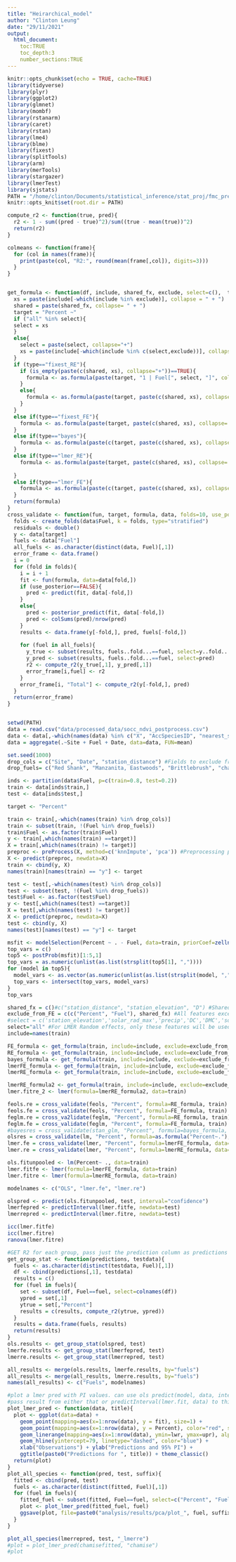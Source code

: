```yaml
---
title: "Heirarchical_model"
author: "Clinton Leung"
date: "29/11/2021"
output: 
  html_document:
    toc:TRUE
    toc_depth:3
    number_sections:TRUE
---
```


```r
knitr::opts_chunk$set(echo = TRUE, cache=TRUE)
library(tidyverse)
library(plyr)
library(ggplot2)
library(glmnet)
library(mombf)
library(rstanarm)
library(caret)
library(rstan)
library(lme4)
library(blme)
library(fixest)
library(splitTools)
library(arm)
library(merTools)
library(stargazer)
library(lmerTest)
library(sjstats)
PATH = "/home/clinton/Documents/statistical_inference/stat_proj/fmc_prediction/code"
knitr::opts_knit$set(root.dir = PATH)
```

```r
compute_r2 <- function(true, pred){
  r2 <- 1 - sum((pred - true)^2)/sum((true - mean(true))^2)
  return(r2)
}

colmeans <- function(frame){
  for (col in names(frame)){
    print(paste(col, "R2:", round(mean(frame[,col]), digits=3)))
  }
}


get_formula <- function(df, include, shared_fx, exclude, select=c(),  type){
  xs = paste(include[-which(include %in% exclude)], collapse = " + ")
  shared = paste(shared_fx, collapse= " + ")
  target = "Percent ~"
  if ("all" %in% select){
  select = xs
  }
  else{
    select = paste(select, collapse="+")
    xs = paste(include[-which(include %in% c(select,exclude))], collapse = " + ")
  }
  if (type=="fixest_RE"){
    if (is_empty(paste(c(shared, xs), collapse="+"))==TRUE){
      formula <- as.formula(paste(target, "1 | Fuel[", select, "]", collapse = " "))
    }
    else{
      formula <- as.formula(paste(target, paste(c(shared, xs), collapse= "+"),  "| Fuel[", select, "]", collapse = " "))
    }
  }
  else if(type=="fixest_FE"){
    formula <- as.formula(paste(target, paste(c(shared, xs), collapse= "+"), "| Fuel", collapse = " "))
  }
  else if(type=="bayes"){
    formula <- as.formula(paste(c(target, paste(c(shared, xs), collapse= "+")), collapse = " "))
  }
  else if(type=="lmer_RE"){
    formula <- as.formula(paste(target, paste(c(shared, xs), collapse= "+"), "+ (1 +", paste(select, collapse="+"), "| Fuel)", collapse = " "))
    
  }
  else if(type=="lmer_FE"){
    formula <- as.formula(paste(c(target, paste(c(shared, xs), collapse= "+"), "+ (1 | Fuel)"), collapse = " "))
  }
  return(formula)
}
cross_validate <- function(fun, target, formula, data, folds=10, use_posterior=FALSE){
  folds <- create_folds(data$Fuel, k = folds, type="stratified")
  residuals <- double()
  y <- data[target]
  fuels <- data["Fuel"]
  all_fuels <- as.character(distinct(data, Fuel)[,1])
  error_frame <- data.frame()
  i = 0
  for (fold in folds){
    i = i + 1
    fit <- fun(formula, data=data[fold,])
    if (use_posterior==FALSE){
      pred <- predict(fit, data[-fold,])
    }
    else{
      pred <- posterior_predict(fit, data[-fold,])
      pred <- colSums(pred)/nrow(pred)
    }
    results <- data.frame(y[-fold,], pred, fuels[-fold,])
    
    for (fuel in all_fuels){
      y_true <- subset(results, fuels..fold...==fuel, select=y..fold...)
      y_pred <- subset(results, fuels..fold...==fuel, select=pred)
      r2 <- compute_r2(y_true[,1], y_pred[,1])
      error_frame[i,fuel] <- r2
    }
    error_frame[i, "Total"] <- compute_r2(y[-fold,], pred)
  }
  return(error_frame)
}



```

```r
setwd(PATH)
data = read.csv("data/processed_data/socc_ndvi_postprocess.csv")
data <- data[,-which(names(data) %in% c("X", "AccSpeciesID", "nearest_stid", "Group"))]
data = aggregate(.~Site + Fuel + Date, data=data, FUN=mean)
```


```r
set.seed(1000)
drop_cols = c("Site", "Date", "station_distance") #Fields to exclude from processing
drop_fuels= c("Red Shank", "Manzanita, Eastwoods", "Brittlebrush", "chamise, old growth") #Fuels to exclude from processing

inds <- partition(data$Fuel, p=c(train=0.8, test=0.2))
train <- data[inds$train,]
test <- data[inds$test,]

target <- "Percent"

train <- train[,-which(names(train) %in% drop_cols)]
train <- subset(train, !(Fuel %in% drop_fuels))
train$Fuel <- as.factor(train$Fuel)
y <- train[,which(names(train) ==target)]
X = train[,which(names(train) != target)]
preproc <- preProcess(X, method=c('knnImpute', 'pca')) #Preprocessing pipeline
X <- predict(preproc, newdata=X)
train <- cbind(y, X)
names(train)[names(train) == "y"] <- target

test <- test[,-which(names(test) %in% drop_cols)]
test <- subset(test, !(Fuel %in% drop_fuels))
test$Fuel <- as.factor(test$Fuel)
y <- test[,which(names(test) ==target)]
X = test[,which(names(test) != target)]
X <- predict(preproc, newdata=X)
test <- cbind(y, X)
names(test)[names(test) == "y"] <- target

```

```r
msfit <- modelSelection(Percent ~ . - Fuel, data=train, priorCoef=zellnerprior(taustd=1), priorDelta=modelbbprior(1,1))
top_vars = c()
top5 <- postProb(msfit)[1:5,1]
top_vars = as.numeric(unlist(as.list(strsplit(top5[1], ","))))
for (model in top5){
  model_vars <- as.vector(as.numeric(unlist(as.list(strsplit(model, ",")))))
  top_vars <- intersect(top_vars, model_vars)
}
top_vars
```

```r

shared_fx = c()#c("station_distance", "station_elevation", "D") #Shared features by all.
exclude_from_FE = c(c("Percent", "Fuel"), shared_fx) #All features except these will be used as random effects
#select = c('station_elevation','solar_rad_max','precip','DC','DMC','solar_rad_max_MEAN3','rel_humid_min_MEAN15','rel_humid_MEAN3','wind_speed_max_MEAN3','temp_max_MEAN7','temp_avg_MEAN7','evap_pot_MEAN3') 
select="all" #For LMER Random effects, only these features will be used. If "all" is passed, then all available features will be used. 
include=names(train)

FE_formula <- get_formula(train, include=include, exclude=exclude_from_FE, shared_fx=shared_fx, type="fixest_FE")
RE_formula <- get_formula(train, include=include, exclude=exclude_from_FE, shared_fx=shared_fx, select=select, type="fixest_RE")
bayes_formula <- get_formula(train, include=include, exclude=exclude_from_FE, shared_fx=shared_fx, type="bayes")
lmerFE_formula <- get_formula(train, include=include, exclude=exclude_from_FE, shared_fx=shared_fx, type="lmer_FE")
lmerRE_formula <- get_formula(train, include=include, exclude=exclude_from_FE, shared_fx=shared_fx, select=select, type="lmer_RE")
```
```r
lmerRE_formula2 <- get_formula(train, include=include, exclude=exclude_from_FE, shared_fx=shared_fx, select=c("PC3", "PC5", "PC6", "PC8", "PC9", "PC10", "PC11", "PC14", "PC15", "PC16", "PC17", "PC18", "PC19", "PC20", "PC21", "PC22"), type="lmer_RE")
lmer.fitre_2 <- lmer(formula=lmerRE_formula2, data=train)
```




```r
feols.re = cross_validate(feols, "Percent", formula=RE_formula, train)
feols.fe = cross_validate(feols, "Percent", formula=FE_formula, train)
feglm.re = cross_va2lidate(feglm, "Percent", formula=RE_formula, train)
feglm.fe = cross_validate(feglm, "Percent", formula=FE_formula, train)
#bayesres = cross_validate(stan_glm, "Percent", formula=bayes_formula, data=train, use_posterior=T)D
olsres = cross_validate(lm, "Percent", formula=as.formula("Percent~."), data = train)
lmer.fe = cross_validate(lmer, "Percent", formula=lmerFE_formula, data=train, folds=10)
lmer.re = cross_validate(lmer, "Percent", formula=lmerRE_formula, data=train, folds=10)
```

```r
ols.fitunpooled <- lm(Percent~ ., data=train)
lmer.fitfe <- lmer(formula=lmerFE_formula, data=train)
lmer.fitre <- lmer(formula=lmerRE_formula, data=train)
```
```r
modelnames <- c("OLS", "lmer.fe", "lmer.re")

olspred <- predict(ols.fitunpooled, test, interval="confidence")
lmerfepred <- predictInterval(lmer.fitfe, newdata=test)
lmerrepred <- predictInterval(lmer.fitre, newdata=test)

```

```r
icc(lmer.fitfe)
icc(lmer.fitre)
ranova(lmer.fitre)
```


```r
#GET R2 for each group, pass just the prediction column as predictions
get_group_stat <- function(predictions, testdata){
  fuels <- as.character(distinct(testdata, Fuel)[,1])
  df <- cbind(predictions[,1], testdata)
  results = c()
  for (fuel in fuels){
    set <- subset(df, Fuel==fuel, select=colnames(df))
    ypred = set[,1]
    ytrue = set[,"Percent"]
    results = c(results, compute_r2(ytrue, ypred))
  }
  results = data.frame(fuels, results)
  return(results)
}
ols.results <- get_group_stat(olspred, test)
lmerfe.results <- get_group_stat(lmerfepred, test)
lmerre.results <- get_group_stat(lmerrepred, test)

all_results <- merge(ols.results, lmerfe.results, by="fuels")
all_results <- merge(all_results, lmerre.results, by="fuels")
names(all_results) <- c("Fuels", modelnames)

```
```r
#plot a lmer pred with PI values. can use ols predict(model, data, interval="confidence)
#pass result from either that or predictInterval(lmer.fit, data) to this function
plot_lmer_pred <- function(data, title){
  plot <- ggplot(data=data) +
    geom_point(mapping=aes(x=1:nrow(data), y = fit), size=1) +
    geom_point(mapping=aes(x=1:nrow(data), y = Percent), color="red", size=1) +
    geom_linerange(mapping=aes(x=1:nrow(data), ymin=lwr, ymax=upr), alpha=0.5) +
    geom_hline(yintercept=79, linetype="dashed", color="blue") + 
    xlab("Observations") + ylab("Predictions and 95% PI") + 
    ggtitle(paste0("Predictions for ", title)) + theme_classic()
  return(plot)
}
plot_all_species <- function(pred, test, suffix){
  fitted <- cbind(pred, test)
  fuels <- as.character(distinct(fitted, Fuel)[,1])
  for (fuel in fuels){
    fitted_fuel <- subset(fitted, Fuel==fuel, select=c("Percent", "Fuel", "fit", "upr", "lwr"))
    plot <- plot_lmer_pred(fitted_fuel, fuel)
    ggsave(plot, file=paste0("analysis/results/pca/plot_", fuel, suffix, ".png"), width=14, height=10, units="cm")
  }
}

plot_all_species(lmerrepred, test, "_lmerre")
#plot = plot_lmer_pred(chamisefitted, "chamise")
#plot
```
